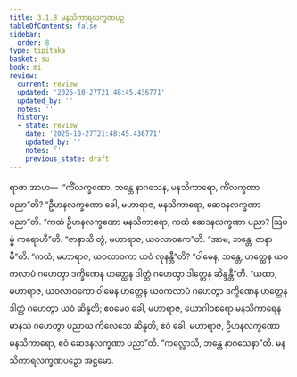 ```yaml
---
title: 3.1.8 မနသိကာရလက္ခဏပဉှ
tableOfContents: false
sidebar:
  order: 8
type: tipitaka
basket: su
book: mi
review:
  current: review
  updated: '2025-10-27T21:48:45.436771'
  updated_by: ''
  notes: ''
  history:
  - state: review
    date: '2025-10-27T21:48:45.436771'
    updated_by: ''
    notes: ''
    previous_state: draft
---
```



<ReviewStatus review={frontmatter.review} showDetails={true} />

<HypothesisAnnotation frontmatter={frontmatter} />

<DynamicBreadcrumb />

<Division number="31" book="mi" e="ch" v="28">

<Paragraph number="128" book="mi">
ရာဇာ အာဟ—  “ကိံလက္ခဏော, ဘန္တေ နာဂသေန, မနသိကာရော, ကိံလက္ခဏာ ပညာ”တိ? “ဦဟနလက္ခဏော ခေါ, မဟာရာဇ, မနသိကာရော, ဆေဒနလက္ခဏာ ပညာ”တိ.
</Paragraph>

<Paragraph number="129" book="mi">
“ကထံ ဦဟနလက္ခဏော မနသိကာရော, ကထံ ဆေဒနလက္ခဏာ ပညာ? ဩပမ္မံ ကရောဟီ”တိ. “ဇာနာသိ တွံ, မဟာရာဇ, ယဝလာဝကေ”တိ. “အာမ, ဘန္တေ, ဇာနာမီ”တိ. “ကထံ, မဟာရာဇ, ယဝလာဝကာ ယဝံ လုနန္တီ”တိ? “ဝါမေန, ဘန္တေ, ဟတ္ထေန ယဝကလာပံ ဂဟေတွာ ဒက္ခိဏေန ဟတ္ထေန ဒါတ္တံ ဂဟေတွာ ဒါတ္တေန ဆိန္ဒန္တီ”တိ.
</Paragraph>

<Paragraph number="130" book="mi">
“ယထာ, မဟာရာဇ, ယဝလာဝကော ဝါမေန ဟတ္ထေန ယဝကလာပံ ဂဟေတွာ ဒက္ခိဏေန ဟတ္ထေန ဒါတ္တံ ဂဟေတွာ ယဝံ ဆိန္ဒတိ; ဧဝမေဝ ခေါ, မဟာရာဇ, ယောဂါဝစရော မနသိကာရေန မာနသံ ဂဟေတွာ ပညာယ ကိလေသေ ဆိန္ဒတိ, ဧဝံ ခေါ, မဟာရာဇ, ဦဟနလက္ခဏော မနသိကာရော, ဧဝံ ဆေဒနလက္ခဏာ ပညာ”တိ.
</Paragraph>

<Paragraph number="131" book="mi">
“ကလ္လောသိ, ဘန္တေ နာဂသေနာ”တိ.

</Paragraph>
</Division>

<Paragraph number="132" type="center" book="mi">
မနသိကာရလက္ခဏပဉှော အဋ္ဌမော.
</Paragraph>